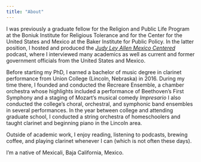 ```yaml
---
title: "About"
---
```



I was previously a graduate fellow for the Religion and Public Life Program at the Boniuk Institute for Religious Tolerance and for the Center for the United States and Mexico at the Baker Institute for Public Policy. In the latter position, I hosted and produced the [*Judy Ley Allen Mexico Centered*](https://podcasts.apple.com/us/podcast/judy-ley-allen-mexico-centered/id1316117842){target="_blank"} podcast, where I interviewed many academics as well as current and former government officials from the United States and Mexico.

Before starting my PhD, I earned a bachelor of music degree in clarinet performance from Union College (Lincoln, Nebraska) in 2016. During my time there, I founded and conducted the Recreare Ensemble, a chamber orchestra whose highlights included a performance of Beethoven's First Symphony and a staging of Mozart's musical comedy *Impresario* I also conducted the college's choral, orchestral, and symphonic band ensembles in several performances. In the year between college and attending graduate school, I conducted a string orchestra of homeschoolers and taught clarinet and beginning piano in the Lincoln area.

Outside of academic work, I enjoy reading, listening to podcasts, brewing coffee, and playing clarinet whenever I can (which is not often these days).

I'm a native of Mexicali, Baja California, Mexico.